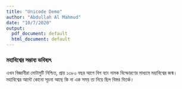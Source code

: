 ---
title: "Unicode Demo"
author: "Abdullah Al Mahmud"
date: "10/7/2020"
output:
  pdf_document: default
  html_document: default
---

### মহাবিশ্বের সম্ভাব্য ভবিষ্যৎ 

এখন বিজ্ঞানীরা মোটামুটি নিশ্চিত, প্রায় ১৩৮০ বছর আগে বিগ ব্যাং নামক বিস্ফোরণের মাধ্যমে মহাবিশ্বের জন্ম। মহাবিশ্বের আদৌ কোনো সূচনা আছে কি না এক সময় তা নিয়ে ছিল বিস্তর বিতর্ক।  